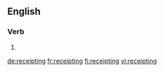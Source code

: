 ==English==

===Verb===
{{head|en}}

# {{present participle of|receipt|lang=en}}

[[de:receipting]]
[[fr:receipting]]
[[fi:receipting]]
[[vi:receipting]]